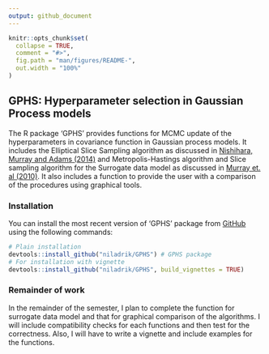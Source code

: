 ```yaml
---
output: github_document
---
```


<!-- README.md is generated from README.Rmd. Please edit that file -->

```r
knitr::opts_chunk$set(
  collapse = TRUE,
  comment = "#>",
  fig.path = "man/figures/README-",
  out.width = "100%"
)
```

<!-- # GPHS -->

<!-- badges: start -->
<!-- badges: end -->

## GPHS: Hyperparameter selection in Gaussian Process models

The R package 'GPHS' provides functions for MCMC update of the hyperparameters in covariance function in Gaussian process models. It includes the Elliptical Slice Sampling algorithm as discussed in [Nishihara, Murray and Adams (2014)](https://www.cs.princeton.edu/~rpa/pubs/nishihara2014generalized.pdf) and Metropolis-Hastings algorithm and Slice sampling algorithm for the Surrogate data model as discussed in [Murray et. al (2010)](https://arxiv.org/abs/1001.0175). It also includes a function to provide the user with a comparison of the procedures using graphical tools.

### Installation


You can install the most recent version of 'GPHS' package from [GitHub](https://github.com/niladrik/GPHS) using the following commands:
```r
# Plain installation
devtools::install_github("niladrik/GPHS") # GPHS package
# For installation with vignette
devtools::install_github("niladrik/GPHS", build_vignettes = TRUE)
```

### Remainder of work
In the remainder of the semester, I plan to complete the function for surrogate data model and that for graphical comparison of the algorithms. I will include compatibility checks for each functions and then test for the correctness. Also, I will have to write a vignette and include examples for the functions.
